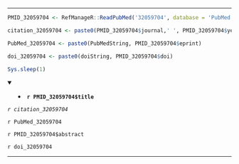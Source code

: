 

---

```r

PMID_32059704 <- RefManageR::ReadPubMed('32059704', database = 'PubMed')

citation_32059704 <- paste0(PMID_32059704$journal,' ', PMID_32059704$year, ' ', PMID_32059704$month,';', PMID_32059704$volume,'(', PMID_32059704$number,'):', PMID_32059704$pages)

PubMed_32059704 <- paste0(PubMedString, PMID_32059704$eprint)

doi_32059704 <- paste0(doiString, PMID_32059704$doi)

Sys.sleep(1)

```

<details open> <summary>
- **`r PMID_32059704$title`**
</summary> 

*`r citation_32059704`*

`r PubMed_32059704`

`r PMID_32059704$abstract`

`r doi_32059704`

</details>

---


